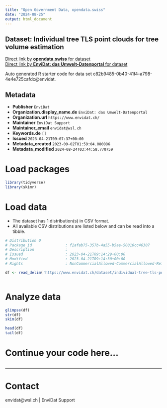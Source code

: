 ```yaml
---
title: "Open Government Data, opendata.swiss"
date: "2024-08-25"
output: html_document
---
```


## Dataset: Individual tree TLS point clouds for tree volume estimation



[Direct link by **opendata.swiss** for dataset](https://opendata.swiss/de/dataset/individual-tree-tls-point-clouds-for-tree-volume-estimation)<br>
[Direct link by **EnviDat: das Umwelt-Datenportal** for dataset](https://www.envidat.ch/#/metadata/individual-tree-tls-point-clouds-for-tree-volume-estimation)

Auto generated R starter code for data set c82b9485-0b40-41f4-a798-4e4e725cafdc@envidat.

## Metadata

- **Publisher** `EnviDat`
- **Organization.display_name.de** `EnviDat: das Umwelt-Datenportal`
- **Organization.url** `https://www.envidat.ch/`
- **Maintainer** `EnviDat Support`
- **Maintainer_email** `envidat@wsl.ch`
- **Keywords.de** `[]`
- **Issued** `2023-04-21T09:07:37+00:00`
- **Metadata_created** `2023-09-02T01:59:04.080086`
- **Metadata_modified** `2024-08-24T03:44:58.770759`


# Load packages

```r

library(tidyverse)
library(skimr)

```

# Load data

-   The dataset has 1 distribution(s) in CSV format.
-   All available CSV distributions are listed below and can be read into a tibble.

```r

# Distribution 0
# Package_id               : f2afab75-357b-4a55-b5ae-50810cc46307
# Description              : 
# Issued                   : 2023-04-21T09:14:29+00:00
# Modified                 : 2023-04-21T09:14:30+00:00
# Rights                   : NonCommercialAllowed-CommercialAllowed-ReferenceRequired

df <- read_delim('https://www.envidat.ch/dataset/individual-tree-tls-point-clouds-for-tree-volume-estimation/resource/450e6bd6-f0c2-4c31-b410-52013c50e988')



```

# Analyze data

```r

glimpse(df)
str(df)
skim(df)

head(df)
tail(df)

```

# Continue your code here...

```r

```

------------------------------------------------------------------------

# Contact

envidat@wsl.ch | EnviDat Support
